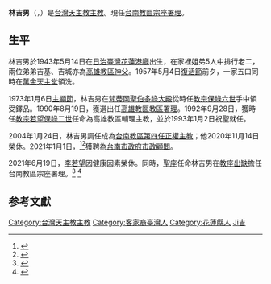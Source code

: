 {{Infobox Christian leader
| type             = bishop
| name             = 林吉男<br/>{{lang|en|Bosco Lin Chi-nan}}
| title            = [[天主教台南教區|台南教區宗座署理]]
| image            =
| image_size       =
| image_caption    = 
| see              = 
| diocese          = [[天主教台南教區|台南教區]]
| appointed        = 
| term_start       = 2021年6月19日
| term_end         = 
| predecessor      = [[李若望|李若望]]
| successor        = '''現任'''
| other_post       = 
| ordination       = 1973年1月6日
| ordained_by      = [[教宗|教宗]][[保祿六世|保祿六世]]
| consecration     = 1993年1月2日
| consecrated_by   = 
| cardinal         = 
| created_cardinal_by = 
| rank             =  
| birth_date       = {{Birth date and age|1943|5|14}}
| birth_place      = {{TWN-JPN}}[[花蓮港廳|花蓮港廳]]
| death_date       = 
| death_place      = 
| nationality      ={{ROC}}
| occupation       = 
| religion         = [[天主教|天主教]]
| residence        = 
| previous_post    = {{unbulleted list|[[天主教高雄教區|高雄教區教區署理]] (1990年-1993年)|高雄教區輔理主教 (1993年2004年)|台南教區主教 (2004年-2020年)}}
| profession       =
| alma_mater       = 
| motto            = 
| signature        = 
| coat_of_arms     = 
}}
'''林吉男'''（{{lang-en|Bosco Lin Chi-nan}}，{{bd|1943年|5月14日|catIdx=Lin林吉男}}）是[[台灣|台灣]][[天主教|天主教]][[主教|主教]]。現任[[天主教台南教區|台南教區宗座署理]]。

==生平==
林吉男於1943年5月14日在[[台灣日治時期|日治臺灣]][[花蓮港廳|花蓮港廳]]出生，在家裡姐弟5人中排行老二，兩位弟弟吉基、吉城亦為[[天主教高雄教區|高雄教區]][[神父|神父]]。1957年5月4日[[復活節|復活節]]前夕，一家五口同時在[[萬金天主堂|萬金天主堂]]領洗。

1973年1月6日[[主顯節|主顯節]]，林吉男在[[梵蒂岡|梵蒂岡]][[聖伯多祿大殿|聖伯多祿大殿]]從時任[[教宗|教宗]][[保祿六世|保祿六世]]手中領受鐸品。1990年8月19日，獲選出任[[天主教高雄教區|高雄教區教區署理]]。1992年9月28日，獲時任[[教宗|教宗]][[若望保祿二世|若望保祿二世]]任命為高雄教區輔理主教，並於1993年1月2日祝聖就任。

2004年1月24日，林吉男調任成為[[天主教台南教區|台南教區第四任正權主教]]；他2020年11月14日榮休。2021年1月1日，<ref>{{cite web| author=| publisher=[[鹽與光傳媒|鹽與光傳媒]]| year=| url=https://slmedia.org/ch/blog/new-bishop-of-tainan| title=教宗任命李若望神父為台南教區新一任主教| accessdate=2020年11月16日| archive-date=2021年6月27日| archive-url=https://web.archive.org/web/20210627212754/https://slmedia.org/ch/blog/new-bishop-of-tainan| dead-url=no}}</ref><ref>{{cite web| author=| publisher=[[亞洲新聞|亞洲新聞]]| year=| url=http://asianews.it/news-zh/%E6%9D%8E%E8%8B%A5%E6%9C%9B%E7%A5%9E%E7%88%B6%E6%88%90%E4%B8%BA%E6%98%AF%E5%8F%B0%E5%8D%97%E6%95%99%E5%8C%BA%E7%9A%84%E6%96%B0%E4%B8%BB%E6%95%99-51600.html| title=李若望神父成為是台南教區的新主教| accessdate=2020年11月16日| archive-date=2021年6月27日| archive-url=https://web.archive.org/web/20210627210113/http://asianews.it/news-zh/%E6%9D%8E%E8%8B%A5%E6%9C%9B%E7%A5%9E%E7%88%B6%E6%88%90%E4%B8%BA%E6%98%AF%E5%8F%B0%E5%8D%97%E6%95%99%E5%8C%BA%E7%9A%84%E6%96%B0%E4%B8%BB%E6%95%99-51600.html| dead-url=no}}</ref>獲聘為[[台南市政府|台南市政府市政顧問]]。

2021年6月19日，[[李若望|李若望]]因健康因素榮休。同時，[[聖座|聖座]]任命林吉男在[[教座出缺|教座出缺]]擔任台南教區宗座署理。<ref>{{cite web| author=| publisher=台南教區官方網站| year=| url=https://tainan.catholic.org.tw/110.06.19.jpg| title=台南教區李若望主教請辭| accessdate=2021年6月19日| archive-date=2021年6月22日| archive-url=https://web.archive.org/web/20210622160035/https://tainan.catholic.org.tw/110.06.19.jpg| dead-url=no}}</ref>
<ref>{{cite web| author=| publisher= [[天主教亞洲真理電台|天主教亞洲真理電台]]| year=| url=| title=主教團主席李克勉不捨李若望去職| accessdate=2021年6月20日| archive-date=2021年6月20日| archive-url=| dead-url=no}}</ref>

==参考文獻==
{{reflist}}

{{start box}}
{{s-rel|ca}}
{{s-before|[[鄭再發|鄭再發]]}}
{{s-title|[[天主教台南教區|天主教台南教區主教]]|2004年12月4日-2020年11月14日}}
{{s-after|[[李若望|李若望]]
}}

{{DEFAULTSORT:Lin林}}
[[Category:台灣天主教主教|Category:台灣天主教主教]]
[[Category:客家裔臺灣人|Category:客家裔臺灣人]]
[[Category:花蓮縣人|Category:花蓮縣人]]
[[Category:林姓|Ji吉]]